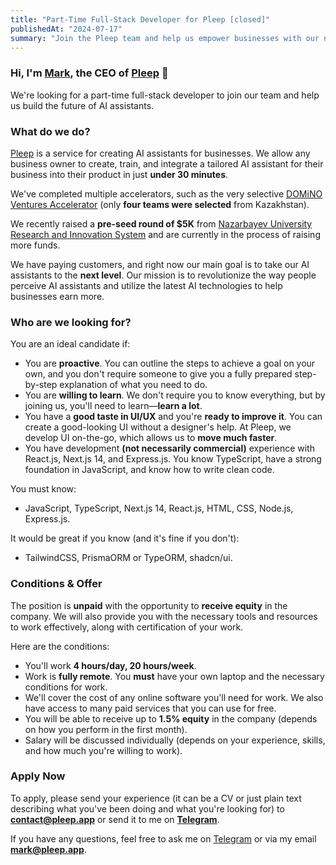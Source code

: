 ```yaml
---
title: "Part-Time Full-Stack Developer for Pleep [closed]"
publishedAt: "2024-07-17"
summary: "Join the Pleep team and help us empower businesses with our next-level AI assistants."
---
```


### Hi, I'm [Mark](https://markinger.tech), the CEO of [Pleep](https://pleep.app) 👋

We're looking for a part-time full-stack developer to join our team and help us build the future of AI assistants.

### What do we do?

[Pleep](https://pleep.app) is a service for creating AI assistants for businesses. We allow any business owner to create, train, and integrate a tailored AI assistant for their business into their product in just **under 30 minutes**.

We've completed multiple accelerators, such as the very selective [DOMiNO Ventures Accelerator](https://dominovc.com/news-detail/startupsgraduated) (only **four teams were selected** from Kazakhstan).

We recently raised a **pre-seed round of $5K** from [Nazarbayev University Research and Innovation System](https://nuris.nu.edu.kz/) and are currently in the process of raising more funds.

We have paying customers, and right now our main goal is to take our AI assistants to the **next level**. Our mission is to revolutionize the way people perceive AI assistants and utilize the latest AI technologies to help businesses earn more.

### Who are we looking for?

You are an ideal candidate if:

- You are **proactive**. You can outline the steps to achieve a goal on your own, and you don't require someone to give you a fully prepared step-by-step explanation of what you need to do.
- You are **willing to learn**. We don't require you to know everything, but by joining us, you'll need to learn—**learn a lot**.
- You have a **good taste in UI/UX** and you're **ready to improve it**. You can create a good-looking UI without a designer's help. At Pleep, we develop UI on-the-go, which allows us to **move much faster**.
- You have development **(not necessarily commercial)** experience with React.js, Next.js 14, and Express.js. You know TypeScript, have a strong foundation in JavaScript, and know how to write clean code.

You must know:

- JavaScript, TypeScript, Next.js 14, React.js, HTML, CSS, Node.js, Express.js.

It would be great if you know (and it's fine if you don't):

- TailwindCSS, PrismaORM or TypeORM, shadcn/ui.

### Conditions & Offer

The position is **unpaid** with the opportunity to **receive equity** in the company. We will also provide you with the necessary tools and resources to work effectively, along with certification of your work.

Here are the conditions:

- You'll work **4 hours/day, 20 hours/week**.
- Work is **fully remote**. You **must** have your own laptop and the necessary conditions for work.
- We'll cover the cost of any online software you'll need for work. We also have access to many paid services that you can use for free.
- You will be able to receive up to **1.5% equity** in the company (depends on how you perform in the first month).
- Salary will be discussed individually (depends on your experience, skills, and how much you're willing to work).

### Apply Now

To apply, please send your experience (it can be a CV or just plain text describing what you've been doing and what you're looking for) to **contact@pleep.app** or send it to me on **[Telegram](https://t.me/marx2do)**.

If you have any questions, feel free to ask me on [Telegram](https://t.me/marx2do) or via my email **mark@pleep.app**.
